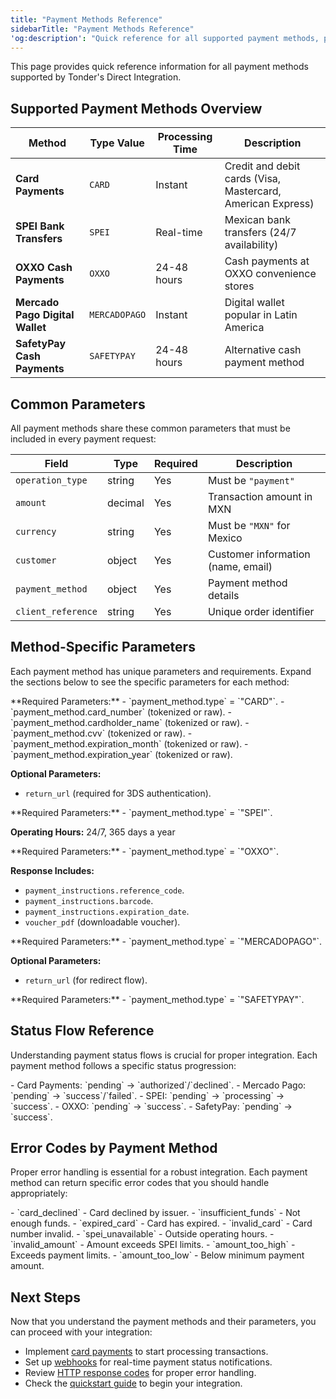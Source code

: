 ```yaml
---
title: "Payment Methods Reference"
sidebarTitle: "Payment Methods Reference"
'og:description': "Quick reference for all supported payment methods, parameters, and specifications"
---
```


This page provides quick reference information for all payment methods supported by Tonder's Direct Integration.

## Supported Payment Methods Overview

| Method | Type Value | Processing Time | Description |
|--------|------------|-----------------|-------------|
| **Card Payments** | `CARD` | Instant | Credit and debit cards (Visa, Mastercard, American Express) |
| **SPEI Bank Transfers** | `SPEI` | Real-time | Mexican bank transfers (24/7 availability) |
| **OXXO Cash Payments** | `OXXO` | 24-48 hours | Cash payments at OXXO convenience stores |
| **Mercado Pago Digital Wallet** | `MERCADOPAGO` | Instant | Digital wallet popular in Latin America |
| **SafetyPay Cash Payments** | `SAFETYPAY` | 24-48 hours | Alternative cash payment method |

## Common Parameters

All payment methods share these common parameters that must be included in every payment request:

| Field | Type | Required | Description |
|-------|------|----------|-------------|
| `operation_type` | string | Yes | Must be `"payment"` |
| `amount` | decimal | Yes | Transaction amount in MXN |
| `currency` | string | Yes | Must be `"MXN"` for Mexico |
| `customer` | object | Yes | Customer information (name, email) |
| `payment_method` | object | Yes | Payment method details |
| `client_reference` | string | Yes | Unique order identifier |

## Method-Specific Parameters

Each payment method has unique parameters and requirements. Expand the sections below to see the specific parameters for each method:

<AccordionGroup>
<Accordion title="Card Payments (CARD)">
**Required Parameters:**
- `payment_method.type` = `"CARD"`.
- `payment_method.card_number` (tokenized or raw).
- `payment_method.cardholder_name` (tokenized or raw).
- `payment_method.cvv` (tokenized or raw).
- `payment_method.expiration_month` (tokenized or raw).
- `payment_method.expiration_year` (tokenized or raw).

**Optional Parameters:**
- `return_url` (required for 3DS authentication).
</Accordion>

<Accordion title="SPEI Bank Transfers (SPEI)">
**Required Parameters:**
- `payment_method.type` = `"SPEI"`.

**Operating Hours:** 24/7, 365 days a year
</Accordion>

<Accordion title="OXXO Cash Payments (OXXO)">
**Required Parameters:**
- `payment_method.type` = `"OXXO"`.

**Response Includes:**
- `payment_instructions.reference_code`.
- `payment_instructions.barcode`.
- `payment_instructions.expiration_date`.
- `voucher_pdf` (downloadable voucher).
</Accordion>

<Accordion title="Mercado Pago (MERCADOPAGO)">
**Required Parameters:**
- `payment_method.type` = `"MERCADOPAGO"`.

**Optional Parameters:**
- `return_url` (for redirect flow).
</Accordion>

<Accordion title="SafetyPay (SAFETYPAY)">
**Required Parameters:**
- `payment_method.type` = `"SAFETYPAY"`.
</Accordion>
</AccordionGroup>

## Status Flow Reference

Understanding payment status flows is crucial for proper integration. Each payment method follows a specific status progression:

<AccordionGroup>
<Accordion title="Synchronous Payment Methods">
- Card Payments: `pending` → `authorized`/`declined`.
- Mercado Pago: `pending` → `success`/`failed`.
</Accordion>

<Accordion title="Asynchronous Payment Methods">
- SPEI: `pending` → `processing` → `success`.
- OXXO: `pending` → `success`.
- SafetyPay: `pending` → `success`.
</Accordion>
</AccordionGroup>

## Error Codes by Payment Method

Proper error handling is essential for a robust integration. Each payment method can return specific error codes that you should handle appropriately:

<AccordionGroup>
<Accordion title="Card Payment Errors">
- `card_declined` - Card declined by issuer.
- `insufficient_funds` - Not enough funds.
- `expired_card` - Card has expired.
- `invalid_card` - Card number invalid.
</Accordion>

<Accordion title="SPEI Errors">
- `spei_unavailable` - Outside operating hours.
- `invalid_amount` - Amount exceeds SPEI limits.
</Accordion>

<Accordion title="OXXO/SafetyPay Errors">
- `amount_too_high` - Exceeds payment limits.
- `amount_too_low` - Below minimum payment amount.
</Accordion>
</AccordionGroup>

## Next Steps

Now that you understand the payment methods and their parameters, you can proceed with your integration:

- Implement [card payments](/direct-integration/payment-methods/card-payments) to start processing transactions.
- Set up [webhooks](/direct-integration/webhooks/how-webhooks-works) for real-time payment status notifications.
- Review [HTTP response codes](/direct-integration/http-response-codes) for proper error handling.
- Check the [quickstart guide](/direct-integration/quickstart) to begin your integration.
